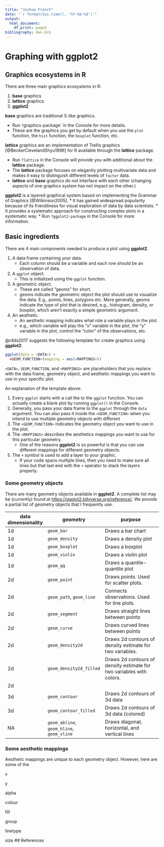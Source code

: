 ```yaml
---
title: "Joshua French"
date: "`r format(Sys.time(), '%Y-%m-%d')`"
output:
  html_document:
    df_print: paged
bibliography: dwv.bib
---
```


# Graphing with **ggplot2**

## Graphics ecosystems in R

There are three main graphics ecosystems in R:

1. **base** graphics
2. **lattice** graphics
3. **ggplot2**

**base** graphics are traditional S-like graphics.

* Run `?`graphics-package` in the Console for more details.
* These are the graphics you get by default when you use the `plot` function, the `hist` function, the `boxplot` function, etc.

**lattice** graphics are an implementation of Trellis graphics [@BeckerClevelandShyu1996] for R available through the **lattice** package.

* Run `?lattice` in the Console will provide you with additional about the **lattice** package.
* The **lattice** package focuses on elegantly plotting multivariate data and makes it easy to distinguish different levels of `factor` data.
* **lattice** and **base** graphics do not interface with each other (changing aspects of one graphics system has not impact on the other.)

**ggplot2** is a layered graphical system based on implementing the Grammar of Graphics [@Wilkinson2005].
  * It has gained widespread popularity because of its friendliness for visual exploration of data by data scientists.
  * It provides a systematic approach for constructing complex plots in a systematic way.
  * Run `?ggplot2-package` in the Console for more information.

## Basic ingredients

There are 4 main components needed to produce a plot using **ggplot2**.

1. A data frame containing your data.
    * Each column should be a variable and each row should be an observation of data.
2. A `ggplot` object.
    * This is initialized using the `ggplot` function.
3. A geometric object.
    * These are called "geoms" for short.
    * geoms indicate the geometric object the plot should use to visualize the data. E.g., points, lines, polygons etc. More generally, geoms indicate the type of plot that is desired, e.g., histogram, density, or boxplot, which aren't exactly a simple geometric argument.
4. An aesthetic.
    * An aesthetic mapping indicates what role a variable plays in the plot.
    * e.g., which variable will play the "x" variable in the plot, the "y" variable in the plot, control the "color" of the observations, etc.
  
@r4ds2017 suggests the following template for create graphics using **ggplot2**:
```r
ggplot(data = <DATA>) + 
  <GEOM_FUNCTION>(mapping = aes(<MAPPINGS>))
```

`<DATA>`, `GEOM_FUNCTION`, and `<MAPPINGS>` are placeholders that you replace with the data frame, geometry object, and aesthetic mappings you want to use in your specific plot.

An explanation of the template above:

1. Every `ggplot` starts with a call the to the `ggplot` function. You can actually create a blank plot by running `ggplot()` in the Console.
2. Generally, you pass your data frame to the `ggplot` through the `data` argument. You can also pass it inside the `<GEOM_FUNCTION>` when you intend to use multiple geometry objects with different 
3. The `<GEOM_FUNCTION>` indicates the geometry object you want to use in the plot.
4. The `<MAPPINGS>` describes the aesthetics mappings you want to use for this particular geometry.
    * One of the reasons **ggplot2** is so powerful is that you can use different mappings for different geometry objects.
5. The `+` symbol is used to add a layer to your graphic.
    * If your code spans multiple lines, then you need to make sure all lines but that last end with the `+` operator to stack the layers properly.

### Some geometry objects

There are many geometry objects available in **ggplot2**. A complete list may be (currently) found at [https://ggplot2.tidyverse.org/reference/](https://ggplot2.tidyverse.org/reference/). We provide a partial list of geometry objects that I frequently use. 

data dimensionality | geometry       | purpose
----------|----------------|-------------------------------
1d        | `geom_bar`     | Draws a bar chart
1d        | `geom_density` | Draws a density plot
1d        | `geom_boxplot` | Draws a boxplot
1d        | `geom_violin`  | Draws a violin plot
1d        | `geom_qq`      | Draws a quantile-quantile plot
2d        | `geom_point`   | Draws points. Used for scatter plots.
2d        | `geom_path`, `geom_line` | Connects observations. Used for line plots.
2d | `geom_segment` | Draws straight lines between points
2d | `geom_curve` | Draws curved lines between points
2d | `geom_density2d` | Draws 2d contours of density estimate for two variables.
2d | `geom_density2d_filled` | Draws 2d contours of density estimate for two variables with colors.
2d | 
3d | `geom_contour` | Draws 2d contours of 3d data
3d | `geom_contour_filled` | Draws 2d contours of 3d data (colored)
NA  | `geom_abline`, `geom_hline`, `geom_vline` | Draws diagonal, horizontal, and vertical lines

### Some aesthetic mappings

Aesthetic mappings are unique to each geometry object. However, here are some of the 

x

y

alpha

colour

fill

group

linetype

size
## References
  
  
  